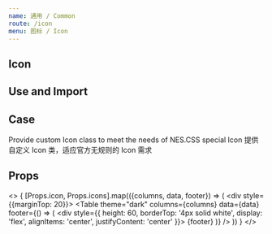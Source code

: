 ```yaml
---
name: 通用 / Common
route: /icon
menu: 图标 / Icon
---
```



## Icon

<TagVersion component="Icon" />

## Use and Import

<Explain component="Icon" isCopyable/>

## Case

<Playground wrapper="App Icon">
  <Icon name="twitter" />
  <Icon name="facebook" />
  <Icon name="instagram" />
  <Icon name="github" />
  <Icon name="google" />
  <Icon name="gmail" />
  <Icon name="medium" />
  <Icon name="linkedin" />
  <Icon name="twitch" />
  <Icon name="youtube" />
  <Icon name="reddit" />
  <Icon name="whatsapp" />
</Playground>

<Playground wrapper="Other Icon">
  <Icon name="close" />
  <Icon name="trophy" />
  <Icon name="coin" />
  <Icon name="heart" />
  <Icon name="like" />
  <Icon name="star" />
</Playground>

<Playground wrapper="Size">
  <Icon name="trophy" size="large" />
  <Icon name="trophy" />
  <Icon name="trophy" />
  <Icon name="trophy" size="small" />
</Playground>


<Playground wrapper="Injection Class">
  <Text status="error">Provide custom Icon class to meet the needs of NES.CSS special Icon</Text>
  <Text status="error">提供自定义 Icon 类，适应官方无规则的 Icon 需求</Text>
  <Icon customClass="nes-logo" />
  <Icon customClass="nes-jp-logo" />
  <Icon customClass="snes-logo" />
  <Icon customClass="snes-jp-logo" />
  <Icon customClass="nes-octocat animate" />
  <Icon customClass="nes-smartphone" />
  <Icon customClass="nes-phone" />
</Playground>


## Props

<>
  {
    [Props.icon, Props.icons].map(({columns, data, footer}) => (
      <div style={{marginTop: 20}}>
        <Table
          theme="dark"
          columns={columns} 
          data={data}
          footer={() => (
            <div style={{
              height: 60,
              borderTop: '4px solid white', 
              display: 'flex',
              alignItems: 'center',
              justifyContent: 'center'
            }}>
            {footer}
            </div>
          )}
        />
      </div>
    ))
  }
</>